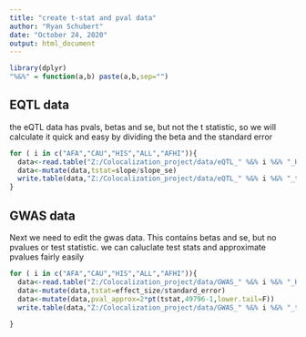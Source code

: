 ---
title: "create t-stat and pval data"
author: "Ryan Schubert"
date: "October 24, 2020"
output: html_document
---

```{r setup, include=FALSE}
library(dplyr)
"%&%" = function(a,b) paste(a,b,sep="")
```

## EQTL data

the eQTL data has pvals, betas and se, but not the t statistic, so we will calculate it quick and easy by dividing the beta and the standard error

```{r}

for ( i in c("AFA","CAU","HIS","ALL","AFHI")){
  data<-read.table("Z:/Colocalization_project/data/eQTL_" %&% i %&% "_Height.txt.gz",header=T)
  data<-mutate(data,tstat=slope/slope_se)
  write.table(data,"Z:/Colocalization_project/data/eQTL_" %&% i %&% "_tstat_Height.txt",col.names = T)
}

```

## GWAS data

Next we need to edit the gwas data. This contains betas and se, but no pvalues or test statistic. we can caluclate test stats and approximate pvalues fairly easily

```{r pressure, echo=FALSE}
for ( i in c("AFA","CAU","HIS","ALL","AFHI")){
  data<-read.table("Z:/Colocalization_project/data/GWAS_" %&% i %&% "_Height.txt.gz",header=T)
  data<-mutate(data,tstat=effect_size/standard_error)
  data<-mutate(data,pval_approx=2*pt(tstat,49796-1,lower.tail=F))
  write.table(data,"Z:/Colocalization_project/data/GWAS_" %&% i %&% "_tstat_Height.txt",col.names = T)
  
}
```

